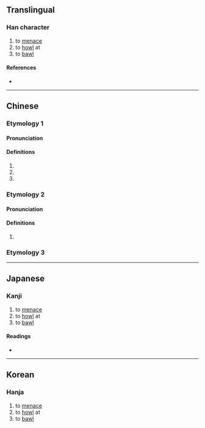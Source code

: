 {{also|呼}}
{{character info/new}}
==Translingual==

===Han character===
{{Han char|rn=30|rad=口|as=11|sn=14|four=|canj=RYPD|ids=⿰口虖}}

# to [[menace]]
# to [[howl]] at
# to [[bawl]]

====References====
* {{Han ref|kx=0205.260|dkj=04195|dj=0428.190|hdz=10676.010|uh=5611|ud=22033}}

----

==Chinese==
{{zh-forms}}

===Etymology 1===

====Pronunciation====
{{zh-pron
|m=hū
|c=fu1
|mc=y
|oc=y
|cat=v,pn
}}

====Definitions====
{{zh-hanzi}}

# {{zh-original|呼|to [[call]]; to [[shout]]}}
# {{n-g|[[onomatopoeia]] for a [[puff]] of [[wind]]}}
# {{surname|lang=zh}}

===Etymology 2===

====Pronunciation====
{{zh-pron
|m=hù
|c=
|cat=syllable
}}

====Definitions====
{{zh-hanzi}}

# {{zh-only|嘑爾}}

===Etymology 3===
{{zh-see|滹|v}}

----

==Japanese==

===Kanji===
{{ja-kanji|grade=|rs=口11}}

# to [[menace]]
# to [[howl]] at
# to [[bawl]]

====Readings====
* {{ja-readings|on=[[こ]] (ko), [[く]] (ku)|kun=[[さけぶ]] (sakebu), [[なく]] (naku), [[よぶ]] (yobu)}}

----

==Korean==

===Hanja===
{{ko-hanja|hangeul=호|rv=ho|mr=ho}}

# to [[menace]]
# to [[howl]] at
# to [[bawl]]